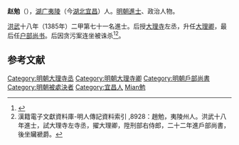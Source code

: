 '''赵勉'''（{{bd|？||1393年}}），[[湖广|湖广]][[夷陵|夷陵]]（今[[湖北|湖北]][[宜昌|宜昌]]）人。[[明朝|明朝]][[進士|進士]]、政治人物。

[[洪武|洪武]]十八年（1385年）二甲第七十一名進士。后授[[大理寺|大理寺]]左丞，升任[[大理卿|大理卿]]，最后任[[户部尚书|户部尚书]]。后因贪污案连坐被诛杀<ref>{{cite book | language = zh-hans | author = 潘荣胜 | coauthors =  | title = 《明清进士录》 | url =  | date = 2006年 | location =  | publisher = [[中华书局|中华书局]] | id =  | isbn = 9787101043501 | pages = 3页 }}</ref><ref>漢籍電子文獻資料庫-明人傳記資料索引 ,8928：趙勉，夷陵州人。洪武十八年進士，試大理寺左寺丞，擢大理卿，陞刑部右侍郎，二十二年進戶部尚書，後坐贜褫爵。</ref>。

==参考文献==
<div class="references-small">
<references></references>
</div>

{{明朝人物小作品}}
{{洪武十八年乙丑科殿試金榜}}
{{DEFAULTSORT:Zhao趙}}
[[Category:明朝大理寺丞|Category:明朝大理寺丞]]
[[Category:明朝大理寺卿|Category:明朝大理寺卿]]
[[Category:明朝戶部尚書|Category:明朝戶部尚書]]
[[Category:明朝被處決者|Category:明朝被處決者]]
[[Category:宜昌人|Category:宜昌人]]
[[Category:赵姓|Mian勉]]